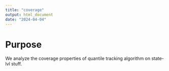 ```yaml
---
title: "coverage"
output: html_document
date: "2024-04-04"
---
```


# Purpose

We analyze the coverage properties of quantile tracking algorithm on state-lvl stuff.

